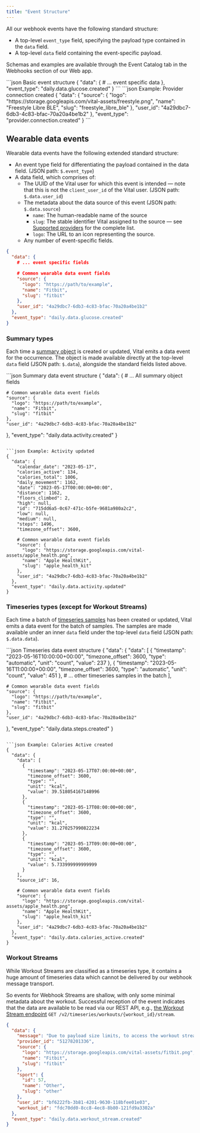 ```yaml
---
title: "Event Structure"
---
```


All our webhook events have the following standard structure:

* A top-level `event_type` field, specifying the payload type contained in the `data` field.
* A top-level `data` field containing the event-specific payload.

Schemas and examples are available through the Event Catalog tab in the Webhooks section of our Web app.

<CodeGroup>
```json Basic event structure
{
  "data": {
    # ... event specific data
  },
  "event_type": "daily.data.glucose.created"
}
```
```json Example: Provider connection created
{
  "data": {
    "source": {
      "logo": "https://storage.googleapis.com/vital-assets/freestyle.png",
      "name": "Freestyle Libre BLE",
      "slug": "freestyle_libre_ble"
    },
    "user_id": "4a29dbc7-6db3-4c83-bfac-70a20a4be1b2"
  },
  "event_type": "provider.connection.created"
}
```
</CodeGroup>

## Wearable data events

Wearable data events have the following extended standard structure:

* An event type field for differentiating the payload contained in the data field. (JSON path: `$.event_type`)
* A data field, which comprises of:
   * The UUID of the Vital user for which this event is intended — note that this is not the `client_user_id` of the Vital user. (JSON path: `$.data.user_id`)
   * The metadata about the data source of this event (JSON path: `$.data.source`)
      * `name`: The human-readable name of the source
      * `slug`: The stable identifier Vital assigned to the source — see [Supported providers](/wearables/providers/introduction) for the complete list.
      * `logo`: The URL to an icon representing the source.
   * Any number of event-specific fields.


```json Wearable data event structure
{
  "data": {
    # ... event specific fields

    # Common wearable data event fields
    "source": {
      "logo": "https://path/to/example",
      "name": "Fitbit",
      "slug": "fitbit"
    },
    "user_id": "4a29dbc7-6db3-4c83-bfac-70a20a4be1b2"
  },
  "event_type": "daily.data.glucose.created"
}
```

### Summary types

Each time a [summary object](/wearables/providers/resources) is created or updated, Vital emits a data event for the occurrence.
The object is made available directly at the top-level `data` field (JSON path: `$.data`), alongside the standard fields listed above.

<CodeGroup>
```json Summary data event structure
{
  "data": {
    # ... All summary object fields

    # Common wearable data event fields
    "source": {
      "logo": "https://path/to/example",
      "name": "Fitbit",
      "slug": "fitbit"
    },
    "user_id": "4a29dbc7-6db3-4c83-bfac-70a20a4be1b2"
  },
  "event_type": "daily.data.activity.created"
}
```

```json Example: Activity updated
{
  "data": {
    "calendar_date": "2023-05-17",
    "calories_active": 134,
    "calories_total": 1006,
    "daily_movement": 1162,
    "date": "2023-05-17T00:00:00+00:00",
    "distance": 1162,
    "floors_climbed": 2,
    "high": null,
    "id": "715dd6a5-0c67-471c-b5fe-9681a980a2c2",
    "low": null,
    "medium": null,
    "steps": 1496,
    "timezone_offset": 3600,

    # Common wearable data event fields
    "source": {
      "logo": "https://storage.googleapis.com/vital-assets/apple_health.png",
      "name": "Apple HealthKit",
      "slug": "apple_health_kit"
    },
    "user_id": "4a29dbc7-6db3-4c83-bfac-70a20a4be1b2"
  },
  "event_type": "daily.data.activity.updated"
}
```
</CodeGroup>

### Timeseries types (except for Workout Streams)

Each time a batch of [timeseries samples](/wearables/providers/resources) has been created or updated, Vital emits a data event for the batch of samples.
The samples are made available under an inner `data` field under the top-level `data` field (JSON path: `$.data.data`).

<CodeGroup>
```json Timeseries data event structure
{
  "data": {
    "data": [
      {
        "timestamp": "2023-05-16T10:00:00+00:00",
        "timezone_offset": 3600,
        "type": "automatic",
        "unit": "count",
        "value": 237
      },
      {
        "timestamp": "2023-05-16T11:00:00+00:00",
        "timezone_offset": 3600,
        "type": "automatic",
        "unit": "count",
        "value": 451
      },
      # ... other timeseries samples in the batch
    ],

    # Common wearable data event fields
    "source": {
      "logo": "https://path/to/example",
      "name": "Fitbit",
      "slug": "fitbit"
    },
    "user_id": "4a29dbc7-6db3-4c83-bfac-70a20a4be1b2"
  },
  "event_type": "daily.data.steps.created"
}
```

```json Example: Calories Active created
{
  "data": {
    "data": [
      {
        "timestamp": "2023-05-17T07:00:00+00:00",
        "timezone_offset": 3600,
        "type": "",
        "unit": "kcal",
        "value": 39.518054167148996
      },
      {
        "timestamp": "2023-05-17T08:00:00+00:00",
        "timezone_offset": 3600,
        "type": "",
        "unit": "kcal",
        "value": 31.270257990822234
      },
      {
        "timestamp": "2023-05-17T09:00:00+00:00",
        "timezone_offset": 3600,
        "type": "",
        "unit": "kcal",
        "value": 5.733999999999999
      }
    ],
    "source_id": 16,

    # Common wearable data event fields
    "source": {
      "logo": "https://storage.googleapis.com/vital-assets/apple_health.png",
      "name": "Apple HealthKit",
      "slug": "apple_health_kit"
    },
    "user_id": "4a29dbc7-6db3-4c83-bfac-70a20a4be1b2"
  },
  "event_type": "daily.data.calories_active.created"
}
```
</CodeGroup>

### Workout Streams

While Workout Streams are classified as a timeseries type, it contains a huge amount of timeseries data
which cannot be delivered by our webhook message transport.

So events for Webhook Streams are shallow, with only some minimal metadata about the workout. Successful
reception of the event indicates that the data are available to be read via our REST API,
e.g., [the Workout Stream endpoint](/api-reference/workouts/get-stream) `GET /v2/timeseries/workouts/{workout_id}/stream`.

```json Workout Stream created
{
  "data": {
    "message": "Due to payload size limits, to access the workout stream, please use the /workouts/edc80dd0-8cc8-4ec8-8b80-931fd9a3309a/stream endpoint.",
    "provider_id": "51278201336",
    "source": {
      "logo": "https://storage.googleapis.com/vital-assets/fitbit.png",
      "name": "Fitbit",
      "slug": "fitbit"
    },
    "sport": {
      "id": 57,
      "name": "Other",
      "slug": "other"
    },
    "user_id": "bf6222fb-3b81-4201-9630-118bfee01e03",
    "workout_id": "fdc70dd0-8cc8-4ec8-8b80-121fd9a3302a"
  },
  "event_type": "daily.data.workout_stream.created"
}
```